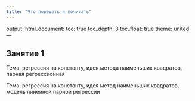 ```yaml
---
title: "Что порешать и почитать"
---
```

output: 
  html_document:
    toc: true
    toc_depth: 3
    toc_float: true
    theme: united
---
 
## Занятие 1 
 
Тема: регрессия на константу, идея метода наименьших квадратов, парная регрессионная 
 
Тема: регрессия на константу, идея метод наименьших квадратов, модель линейной парной регрессии
